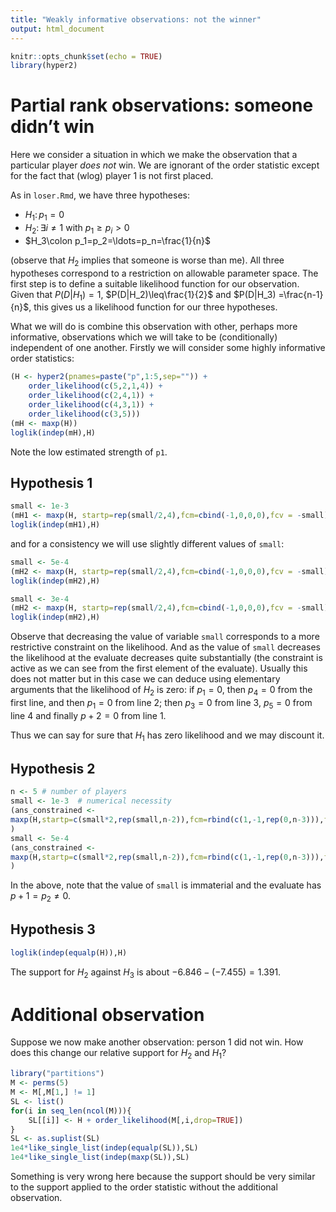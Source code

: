 ```yaml
---
title: "Weakly informative observations: not the winner"
output: html_document
---
```


```r
knitr::opts_chunk$set(echo = TRUE)
library(hyper2)
```


# Partial rank observations: someone didn't win


Here we consider a situation in which we make the observation that a
particular player *does not* win.  We are ignorant of the order
statistic except for the fact that (wlog) player 1 is not first
placed.

As in `loser.Rmd`, we have three hypotheses:

* $H_1\colon p_1=0$
* $H_2\colon\exists i\neq 1 \mbox{ with } p_1\geq p_i>0$
* $H_3\colon p_1=p_2=\ldots=p_n=\frac{1}{n}$

(observe that $H_2$ implies that someone is worse than me).  All three
hypotheses correspond to a restriction on allowable parameter space.
The first step is to define a suitable likelihood function for our
observation.  Given that $P(D|H_1)=1$, $P(D|H_2)\leq\frac{1}{2}$ and
$P(D|H_3) =\frac{n-1}{n}$, this gives us a likelihood function for our
three hypotheses.

What we will do is combine this observation with other, perhaps more
informative, observations which we will take to be (conditionally)
independent of one another.  Firstly we will consider some highly
informative order statistics:


```r
(H <- hyper2(pnames=paste("p",1:5,sep="")) +
    order_likelihood(c(5,2,1,4)) + 
    order_likelihood(c(2,4,1)) + 
    order_likelihood(c(4,3,1)) + 
    order_likelihood(c(3,5)))
(mH <- maxp(H))
loglik(indep(mH),H)
```

Note the low estimated strength of `p1`.

## Hypothesis 1

```r
small <- 1e-3
(mH1 <- maxp(H, startp=rep(small/2,4),fcm=cbind(-1,0,0,0),fcv = -small))
loglik(indep(mH1),H)
```

and for a consistency we will use slightly different values of `small`:

```r
small <- 5e-4
(mH2 <- maxp(H, startp=rep(small/2,4),fcm=cbind(-1,0,0,0),fcv = -small))
loglik(indep(mH2),H)
```

```r
small <- 3e-4
(mH2 <- maxp(H, startp=rep(small/2,4),fcm=cbind(-1,0,0,0),fcv = -small))
loglik(indep(mH2),H)
```

Observe that decreasing the value of variable `small` corresponds to a
more restrictive constraint on the likelihood.  And as the value of
`small` decreases the likelihood at the evaluate decreases quite
substantially (the constraint is active as we can see from the first
element of the evaluate).  Usually this does not matter but in this
case we can deduce using elementary arguments that the likelihood of
$H_2$ is zero: if $p_1=0$, then $p_4=0$ from the first line, and then
$p_1=0$ from line 2; then $p_3=0$ from line 3, $p_5=0$ from line 4 and
finally $p+2=0$ from line 1.


Thus we can say for sure that $H_1$ has zero likelihood and we may
discount it.

## Hypothesis 2

```r
n <- 5 # number of players
small <- 1e-3  # numerical necessity
(ans_constrained <-
maxp(H,startp=c(small*2,rep(small,n-2)),fcm=rbind(c(1,-1,rep(0,n-3))),fcv=0,give=TRUE)
)
small <- 5e-4
(ans_constrained <-
maxp(H,startp=c(small*2,rep(small,n-2)),fcm=rbind(c(1,-1,rep(0,n-3))),fcv=0,give=TRUE)
)
```

In the above, note that the value of `small` is immaterial and the
evaluate has $p+1=p_2\neq 0$.


## Hypothesis 3

```r
loglik(indep(equalp(H)),H)
```

The support for $H_2$ against $H_3$ is about $-6.846-(-7.455) = 1.391$.

# Additional observation

Suppose we now make another observation: person 1 did not win.  How
does this change our relative support for $H_2$ and $H_1$?

```r
library("partitions")
M <- perms(5)
M <- M[,M[1,] != 1]
SL <- list()
for(i in seq_len(ncol(M))){
	SL[[i]] <- H + order_likelihood(M[,i,drop=TRUE])
}
SL <- as.suplist(SL)
1e4*like_single_list(indep(equalp(SL)),SL)
1e4*like_single_list(indep(maxp(SL)),SL)
```

Something is very wrong here because the support should be very
similar to the support applied to the order statistic without the
additional observation.
